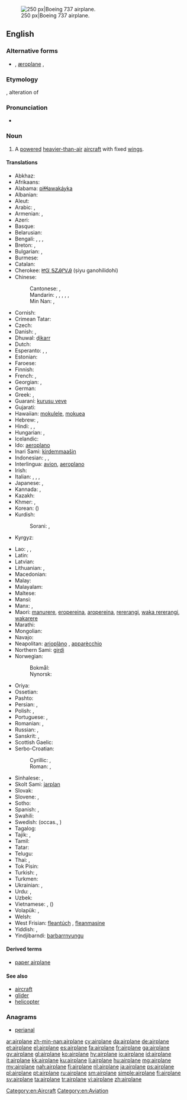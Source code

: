 [[Image:Ryanair.arp.750pix.jpg|thumb|right|250 px|Boeing 737 airplane.]]
==English==

===Alternative forms===
* {{l|en|aeroplane}} {{qualifier|Australian, New Zealand, South Africa, UK}}, [[æroplane]] {{qualifier|hypercorrect}}, {{l|en|aëroplane}}

===Etymology===
{{compound|air|plane}}, alteration of {{term|aeroplane||lang=en}}

===Pronunciation===
* {{audio|en-us-airplane.ogg|Audio (US)}}

===Noun===
{{en-noun}}

# {{US}} A [[powered]] [[heavier-than-air]] [[aircraft]] with fixed [[wing]]s.

====Translations====
{{trans-top|powered aircraft}}
* Abkhaz: {{t-|ab|ааероплан|tr=aaeroplan|sc=Cyrl}}
* Afrikaans: {{t-|af|vliegtuig}}
* Alabama: [[piɬɬawakáyka]]
* Albanian: {{t+|sq|aeroplan|m}}
* Aleut: {{tø|ale|igax̂tax̂}}
* Arabic: {{t+|ar|طائرة|f|tr=ṭāʾira}}, {{t-|ar|طيارة|f|tr=ṭayyāra|sc=Arab}}
* Armenian: {{t+|hy|օդանավ|tr=ōdanav}}, {{t-|hy|ինքնաթիռ|tr=ink'nat'iṙ}}
* Azeri: {{t+|az|təyyarə}}
* Basque: {{t+|eu|hegazkin}}
* Belarusian: {{t-|be|самалёт|m|tr=samaljót|sc=Cyrl}}
* Bengali: {{t-|bn|খপোত|tr=khôpot|sc=Beng}}, {{t-|bn|উড়োজাহাজ|tr=uŗojahaj|sc=Beng}}, {{t-|bn|বিমান|tr=biman|sc=Beng}}, {{t-|bn|আকাশযান|tr=akashôyan|sc=Beng}}
* Breton: {{t+|br|karr-nij|m}}, {{t-|br|nijerez|f}}
* Bulgarian: {{t+|bg|самолет|m|tr=samolét}}, {{qualifier|archaic}} {{t+|bg|авион|m|tr=avión}}
* Burmese: {{t-|my|လေယာဉ်ပျံ|tr=lei jin bjan|sc=Mymr}}
* Catalan: {{t+|ca|avió|m}}
* Cherokee: [[ᏥᏳ ᎦᏃᎯᎵᏙᎯ]] (ṣiyu ganohilidohi)
* Chinese:
*: Cantonese: {{tø|yue|飛機|sc=Hant}}, {{tø|yue|飞机|tr=fei1 gei1|sc=Hant}}
*: Mandarin: {{t+|cmn|飛機|sc=Hani}}, {{t+|cmn|飞机|tr=fēijī|sc=Hani}}, {{t+|cmn|飛行機|sc=Hani}}, {{t+|cmn|飞行机|tr=fēixíngjī|sc=Hani}}, {{t-|cmn|飛龍機|sc=Hani}}, {{t-|cmn|飞龙机|tr=fēilóngjī|sc=Hani}}
*: Min Nan: {{t+|nan|飛機|sc=Hans}}, {{t+|nan|飞机|tr=hui-ki|sc=Hans}}
* Cornish: {{t-|kw|jynn ebron|m}}
* Crimean Tatar: {{tø|crh|tayare}}
* Czech: {{t+|cs|letoun|m}}
* Danish: {{t+|da|flyvemaskine|c}}, {{t+|da|fly|n}}
* Dhuwal: [[ḏikarr]]
* Dutch: {{t+|nl|vliegtuig|n}}
* Esperanto: {{t-|eo|avio}}, {{t-|eo|aviadilo}}, {{t-|eo|flugmaŝino}}
* Estonian: {{t+|et|lennuk}}
* Faroese: {{t-|fo|flogfar|n}}
* Finnish: {{t+|fi|lentokone}}
* French: {{t+|fr|avion|m}}, {{t+|fr|aéroplane|m}}
* Georgian: {{t+|ka|თვითმფრინავი|tr=t’vit’mp’rinavi|sc=Geor}}, {{t-|ka|აეროპლანი|tr=aeroplani|sc=Geor}}
* German: {{t+|de|Flugzeug|n}}
* Greek: {{t+|el|αεροπλάνο|n|tr=aeropláno}}, {{t+|el|αεροσκάφος|n|tr=aeroskáfos}}
* Guaraní: [[kurusu veve]]
* Gujarati: {{t-|gu|વિમાન|tr=vimān|sc=Gujr}}
* Hawaiian: [[mokulele]], [[mokuea]]
* Hebrew: {{t+|he|מטוס|m|alt=מָטוֹס|tr=matos}}, {{t+|he|אוירון|m|alt=אֲוִירוֹן|tr=ăvirōn}}
* Hindi: {{t-|hi|विमान|tr=vimān}}, {{t-|hi|हवाई जहाज़|m|tr=havā'ī jahāz}}, {{t-|hi|वायु-यान|tr=vāyu-yān}}
* Hungarian: {{t+|hu|repülőgép}}, {{qualifier|colloquial}} {{t+|hu|repülő}}
* Icelandic: {{t+|is|flugvél|f}}
* Ido: [[aeroplano]]
* Inari Sami: [[kirdemmaašin]]
* Indonesian: {{t-|id|pesawat bersayap tetap}}, {{t+|id|pesawat terbang}}, {{t+|id|kapal terbang}}
* Interlingua: [[avion]], [[aeroplano]]
* Irish: {{t+|ga|eitleán|m}}
* Italian: {{t+|it|aereo|m}}, {{t+|it|aeroplano|m}}, {{t+|it|apparecchio|m}}, {{t+|it|aeromobile|f}}
* Japanese: {{t+|ja|飛行機|tr=[[ひこうき]], hikōki}}, {{t+|ja|航空機|tr=[[こうくうき]], kōkūki}}
* Kannada: {{t-|kn|ಏರೋಪ್ಲೇನ್|tr=ēroplēn|sc=Knda}}, {{t|kn|ಗಾಳಿತೇರು|tr=gāḷitēru|sc=Knda}}
* Kazakh: {{t|kk|ұшақ|tr=uşaq|sc=Cyrl}}
* Khmer: {{t-|km|កប៉ាល់ហោះ|sc=Khmr|tr=ka’pal hɑh}}, {{t-|km|យន្ដហោះ|sc=Khmr|tr=yʊən hɑh}}
* Korean: {{t+|ko|비행기|tr=bihaenggi|sc=Hang}} ({{t+|ko|飛行機|sc=Hani}})
* Kurdish:
*: Sorani: {{t|ku|فڕۆکه|tr=fRoka|sc=ku-Arab}}, {{t|ku|ته‌یاره‌|tr=tayAra|sc=ku-Arab}}
* Kyrgyz: {{t-|ky|самолёт|tr=samolyot|sc=Cyrl}}
{{trans-mid}}
* Lao: {{t-|lo|ອາກາດຍານ|tr=aː kȁːt ɲáːn|sc=Laoo}}, {{t-|lo|ເຄື່ອງບິນ|tr=kʰɨ̄aŋ bìn|sc=Laoo}}, {{t-|lo|ເຮືອບິນ|tr=hɨ́abìn|sc=Laoo}}
* Latin: {{t-|la|aeroplanum|n}}
* Latvian: {{t-|lv|lidmašīna|f}}
* Lithuanian: {{t-|lt|lėktuvas|m}}, {{t-|lt|aeroplanas|m}} {{qualifier|archaic}}
* Macedonian: {{t-|mk|авион|m|tr=avión}}
* Malay: {{t-|ms|kapal terbang}}
* Malayalam: {{t+|ml|വിമാനം|tr=vimānam|sc=Mlym}}
* Maltese: {{t-|mt|ajruplan|m}}
* Mansi: {{tø|mns|товлыӈхап|tr=towliŋxap}}
* Manx: {{t-|gv|etlan|m}}, {{t-|gv|greie etlee|m}}
* Maori: [[manurere]], [[eropereina]], [[aropereina]], [[rererangi]], [[waka rererangi]], [[wakarere]]
* Marathi: {{t-|mr|विमान|tr=vimān|sc=Deva}}
* Mongolian: {{t-|mn|нисэх онгоц|tr=niseh ongoc|sc=Cyrl}}
* Navajo: {{tø|nv|chidí naatʼaʼí}}
* Neapolitan: [[arioplàno]] {{m}}, [[apparècchio]] {{m}}
* Northern Sami: [[girdi]]
* Norwegian:
*: Bokmål: {{t+|no|fly|n}}
*: Nynorsk: {{t-|nn|fly|n}}
* Oriya: {{t-|or|ଉଡ଼ାଜାହାଜ|tr=uṛājāhāj|sc=Orya}}
* Ossetian: {{tø|os|хӕдтӕхӕг|tr=hædtæhæg|sc=Cyrl}}
* Pashto: {{t+|ps|الوتكه|f|tr=alwatəka|sc=ps-Arab}}
* Persian: {{t+|fa|هواپيما|tr=havâpeymâ|alt=هَواپَيما}}, {{t+|fa|طیاره|tr=teyyâre|sc=fa-Arab}}
* Polish: {{t+|pl|samolot|m}}, {{t+|pl|aeroplan|m}}
* Portuguese: {{t+|pt|avião|m}}, {{t+|pt|aeroplano|m}}
* Romanian: {{t-|ro|aeroplan|m}},{{t-|ro|avion|m}}
* Russian: {{t+|ru|самолёт|m|tr=samoljót}}, {{t+|ru|аэроплан|m|tr=aeroplán}} {{qualifier|obsolete}}
* Sanskrit: {{t-|sa|विमान|tr=vimāna|sc=Deva}}, {{t-|sa|वायु-यान|tr=vāyu-yāna|sc=Deva}}
* Scottish Gaelic: {{t-|gd|itealan|m}}
* Serbo-Croatian:
*: Cyrillic: {{t-|sh|авион|m}}, {{t-|sh|зракоплов|m}}
*: Roman: {{t-|sh|avion|m|sc=Latn}}, {{t-|sh|zrakoplov|m|sc=Latn}}
* Sinhalese: {{t-|si|ගුවන්යානය|tr=guvanyānaya|sc=Sinh}}, {{t-|si|අහස්යානය|tr=ahasyānaya|sc=Sinh}}
* Skolt Sami: [[jarplan]]
* Slovak: {{t-|sk|lietadlo|n}}
* Slovene: {{t+|sl|letalo|n}}, {{t-|sl|avion|m}}
* Sotho: {{t+|st|sefofane}}
* Spanish: {{t+|es|avión|m}}, {{t+|es|aeroplano|m}}
* Swahili: {{t+|sw|ndege}}
* Swedish: {{t+|sv|flygplan}} (occas., {{t-|sv|flygmaskin}})
* Tagalog: {{t+|tl|eroplano}}
* Tajik: {{t-|tg|самолёт|tr=samolyot|sc=Cyrl}}, {{t-|tg|тайёра|tr=tayyora|sc=Cyrl}}
* Tamil: {{t+|ta|விமானம்|tr=vimāṉam|sc=Taml}}
* Tatar: {{t+|tt|очкыч|tr=oçqıç|sc=Cyrl}}
* Telugu: {{t+|te|విమానము|tr=vimānamu|sc=Telu}}
* Thai: {{t-|th|เครื่องบิน|tr=krêuang bin}}, {{t-|th|อากาศยาน|tr=aagàat yaan}}
* Tok Pisin: {{t+|tpi|balus}}
* Turkish: {{t+|tr|uçak}}, {{qualifier|obsolete}} {{t+|tr|tayyare}}
* Turkmen: {{t-|tk|samolýot}}
* Ukrainian: {{t-|uk|літак|m|tr=liták|sc=Cyrl}}, {{qualifier|obsolete}} {{t+|uk|аероплан|m|tr=aeroplán|sc=Cyrl}}
* Urdu: {{t-|ur|ہوائی جہاز|m|tr=|tr=havā'ī jahāz}}, {{t-|ur|ہوائی پیما}}
* Uzbek: {{t-|uz|tayora}}
* Vietnamese: {{t+|vi|máy bay}} {{qualifier|North, standard}}, {{t+|vi|phi cơ}} ({{t-|vi|飛機|sc=Hani}}) {{qualifier|South}}
* Volapük: {{t|vo|flitöm}}, {{t|vo|leflitöm}} {{qualifier|augmentative}}
* Welsh: {{t+|cy|awyren|f}}
* West Frisian: [[fleantúch]] {{n}}, [[fleanmasine]]
* Yiddish: {{t-|yi|אַעראָפּלאַן|m|tr=aeroplan|sc=Hebr}}, {{t-|yi|אײַראָפּלאַן|m|tr=ayroplan|sc=Hebr}}
* Yindjibarndi: [[barbarrnyungu]]
{{trans-bottom}}

====Derived terms====
* [[paper airplane]]

====See also====
* [[aircraft]]
* [[glider]]
* [[helicopter]]

===Anagrams===
* [[perianal#English|perianal]]

[[Category:en:Aircraft]]
[[Category:en:Aviation]]

[[ar:airplane]]
[[zh-min-nan:airplane]]
[[cy:airplane]]
[[da:airplane]]
[[de:airplane]]
[[et:airplane]]
[[el:airplane]]
[[es:airplane]]
[[fa:airplane]]
[[fr:airplane]]
[[ga:airplane]]
[[gv:airplane]]
[[gl:airplane]]
[[ko:airplane]]
[[hy:airplane]]
[[io:airplane]]
[[id:airplane]]
[[it:airplane]]
[[kk:airplane]]
[[ku:airplane]]
[[li:airplane]]
[[hu:airplane]]
[[mg:airplane]]
[[my:airplane]]
[[nah:airplane]]
[[fj:airplane]]
[[nl:airplane]]
[[ja:airplane]]
[[ps:airplane]]
[[pl:airplane]]
[[pt:airplane]]
[[ru:airplane]]
[[sm:airplane]]
[[simple:airplane]]
[[fi:airplane]]
[[sv:airplane]]
[[ta:airplane]]
[[tr:airplane]]
[[vi:airplane]]
[[zh:airplane]]